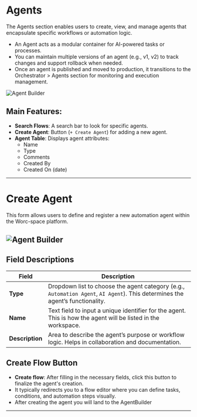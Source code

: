 # Agents 

The Agents section enables users to create, view, and manage agents that encapsulate specific workflows or automation logic.
- An Agent acts as a modular container for AI-powered tasks or processes.
- You can maintain multiple versions of an agent (e.g., v1, v2) to track changes and support rollback when needed.
- Once an agent is published and moved to production, it transitions to the Orchestrator > Agents section for monitoring and execution management.

![Agent Builder](../assets/create-agent/agents-page.png)

## Main Features:
- **Search Flows**: A search bar to look for specific agents.
- **Create Agent**: Button (`+ Create Agent`) for adding a new agent.
- **Agent Table**: Displays agent attributes:
  - Name
  - Type
  - Comments
  - Created By
  - Created On (date)

---
# Create Agent

This form allows users to define and register a new automation agent within the Worc-space platform.

![Agent Builder](../assets/create-agent/create-agent.png)
---

## Field Descriptions

| **Field**       | **Description** |
|------------------|-----------------|
| **Type** | Dropdown list to choose the agent category (e.g., `Automation Agent`, `AI Agent`). This determines the agent’s functionality. |
| **Name** | Text field to input a unique identifier for the agent. This is how the agent will be listed in the workspace. |
| **Description** | Area to describe the agent’s purpose or workflow logic. Helps in collaboration and documentation. |

## Create Flow Button

- **Create flow**: After filling in the necessary fields, click this button to finalize the agent's creation.
- It typically redirects you to a flow editor where you can define tasks, conditions, and automation steps visually.
- After creating the agent you will land to the AgentBuilder

---
